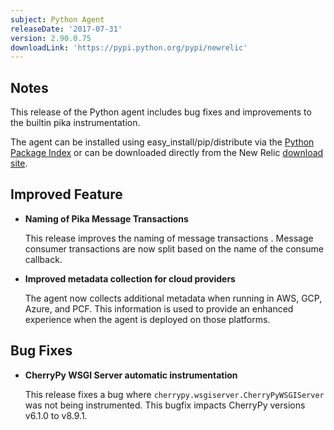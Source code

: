 ```yaml
---
subject: Python Agent
releaseDate: '2017-07-31'
version: 2.90.0.75
downloadLink: 'https://pypi.python.org/pypi/newrelic'
---
```


## Notes

This release of the Python agent includes bug fixes and improvements to the builtin pika instrumentation.

The agent can be installed using easy_install/pip/distribute via the [Python Package Index](https://pypi.python.org/pypi/newrelic) or can be downloaded directly from the New Relic [download site](http://download.newrelic.com/python_agent/release/).

## Improved Feature

* **Naming of Pika Message Transactions**

  This release improves the naming of message transactions . Message consumer transactions are now split based on the name of the consume callback.
* **Improved metadata collection for cloud providers**

  The agent now collects additional metadata when running in AWS, GCP, Azure, and PCF. This information is used to provide an enhanced experience when the agent is deployed on those platforms.

## Bug Fixes

* **CherryPy WSGI Server automatic instrumentation**

  This release fixes a bug where `cherrypy.wsgiserver.CherryPyWSGIServer` was not being instrumented. This bugfix impacts CherryPy versions v6.1.0 to v8.9.1.
